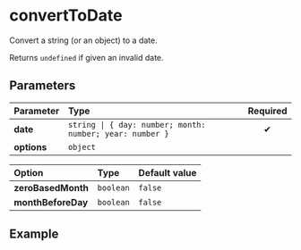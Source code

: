 
# convertToDate

Convert a string (or an object) to a date.

Returns `undefined` if given an invalid date.

## Parameters

| Parameter   | Type                                                     | Required |
| :---------- | :------------------------------------------------------- | :------: |
| **date**    | `string \| { day: number; month: number; year: number }` |    ✔     |
| **options** | `object`                                                 |          |

| Option             | Type      | Default value |
| :----------------- | :-------- | :------------ |
| **zeroBasedMonth** | `boolean` | `false`       |
| **monthBeforeDay** | `boolean` | `false`       |

## Example

<Example date="17. 6. 1986" />
<Example date={{ day: 17, month: 6, year: 1986 }} />
<Example date="31-12-1986" zeroBasedMonth />
<Example date="06/17/1986" monthBeforeDay />
